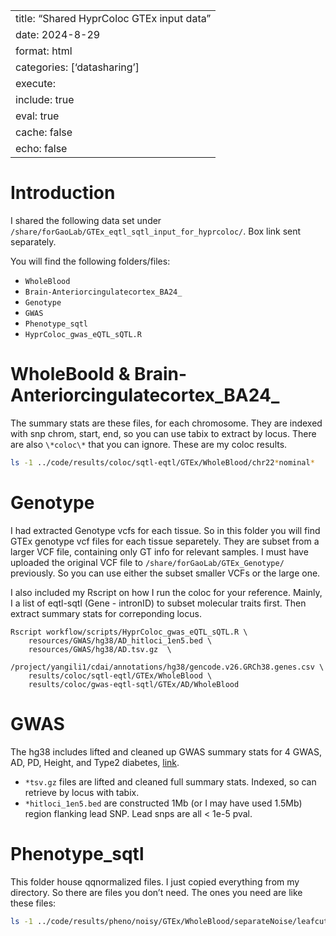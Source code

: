 
---
title: "Shared HyprColoc GTEx input data"
date: 2024-8-29
format: html
categories: ['datasharing']
execute:
  include: true
  eval: true
  cache: false
  echo: false
---


# Introduction


I shared the following data set under `/share/forGaoLab/GTEx_eqtl_sqtl_input_for_hyprcoloc/`. Box link sent separately.

You will find the following folders/files:

  - `WholeBlood`
  - `Brain-Anteriorcingulatecortex_BA24_`
  - `Genotype`
  - `GWAS`
  - `Phenotype_sqtl`
  - `HyprColoc_gwas_eQTL_sQTL.R`


# WholeBoold & Brain-Anteriorcingulatecortex_BA24_

The summary stats are these files, for each chromosome. They are indexed with snp chrom, start, end, so you can use tabix to extract by locus.
There are also `\*coloc\*` that you can ignore. These are my coloc results.

```bash
ls -1 ../code/results/coloc/sqtl-eqtl/GTEx/WholeBlood/chr22*nominal*
```


# Genotype

I had extracted Genotype vcfs for each tissue. So in this folder you will find GTEx genotype vcf files for each tissue separetely. They are subset from
a larger VCF file, containing only GT info for relevant samples. I must have uploaded the original VCF file to `/share/forGaoLab/GTEx_Genotype/` previously.
So you can use either the subset smaller VCFs or the large one.


I also included my Rscript on how I run the coloc for your reference. Mainly, I a list of eqtl-sqtl (Gene - intronID) to subset molecular traits first.
Then extract summary stats for correponding locus.

```
Rscript workflow/scripts/HyprColoc_gwas_eQTL_sQTL.R \
    resources/GWAS/hg38/AD_hitloci_1en5.bed \
    resources/GWAS/hg38/AD.tsv.gz  \
    /project/yangili1/cdai/annotations/hg38/gencode.v26.GRCh38.genes.csv \
    results/coloc/sqtl-eqtl/GTEx/WholeBlood \
    results/coloc/gwas-eqtl-sqtl/GTEx/AD/WholeBlood

```


# GWAS

The hg38 includes lifted and cleaned up GWAS summary stats for 4 GWAS, AD, PD, Height, and Type2 diabetes, [link](2024-06-15-GWAS-list.qmd). 

- `*tsv.gz` files are lifted and cleaned full summary stats. Indexed, so can retrieve by locus with tabix.
- `*hitloci_1en5.bed` are constructed 1Mb (or I may have used 1.5Mb) region flanking lead SNP. Lead snps are all < 1e-5 pval.


# Phenotype_sqtl

This folder house qqnormalized files. I just copied everything from my directory. So there are files you don't need. The ones you need are
like these files:

```bash
ls -1 ../code/results/pheno/noisy/GTEx/WholeBlood/separateNoise/leafcutter.qqnorm_chr*.gz
```


